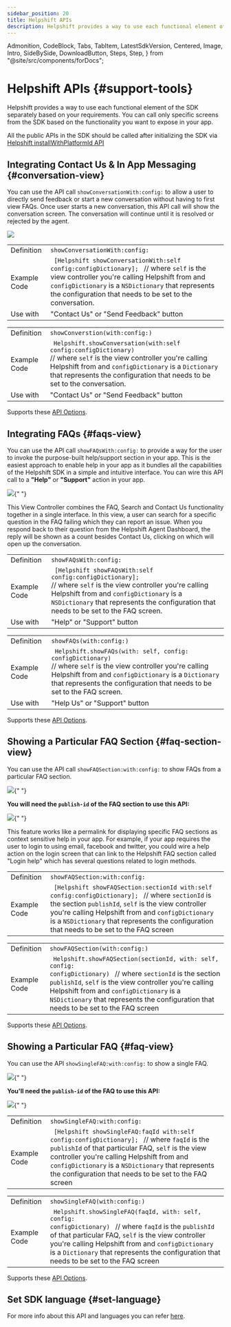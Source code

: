 ```yaml
---
sidebar_position: 20
title: Helpshift APIs
description: Helpshift provides a way to use each functional element of the SDK separately based on your requirements.
---
```


  Admonition,
  CodeBlock,
  Tabs,
  TabItem,
  LatestSdkVersion,
  Centered,
  Image,
  Intro,
  SideBySide,
  DownloadButton,
  Steps,
  Step,
} from "@site/src/components/forDocs";

# Helpshift APIs {#support-tools}

<Intro>

Helpshift provides a way to use each functional element of the SDK separately based on your requirements.
You can call only specific screens from the SDK based on the
functionality you want to expose in your app.

</Intro>

<Admonition type="info" title="Note">

All the public APIs in the SDK should be called after initializing the SDK via [Helpshift installWithPlatformId API](/sdkx_ios/getting-started#start-using)

</Admonition>

## Integrating Contact Us & In App Messaging {#conversation-view}

You can use the API call `showConversationWith:config:` to allow a user to directly send feedback or start a new conversation without having to first view FAQs. Once user starts a new conversation, this API call will show the conversation screen. The conversation will continue until it is resolved or rejected by the agent.

<Centered width="major">

![](/static/books/sdkx_ios/Show-Conversation.png)

</Centered>

<Tabs>

<TabItem value="Objective-C Example" label="Objective-C Example">

|              |                                                                                                                                                                                                                                                                                                            |
| ------------ | ---------------------------------------------------------------------------------------------------------------------------------------------------------------------------------------------------------------------------------------------------------------------------------------------------------- |
| Definition   | <code>showConversationWith:config:</code>                                                                                                                                                                                                                                                                  |
| Example Code | <code> [Helpshift showConversationWith:self config:configDictionary]; </code> // where <code>self</code> is the view controller you're calling Helpshift from and <code>configDictionary</code> is a <code>NSDictionary</code> that represents the configuration that needs to be set to the conversation. |
| Use with     | "Contact Us" or "Send Feedback" button                                                                                                                                                                                                                                                                     |

</TabItem>
<TabItem value="Swift Example" label="Swift Example">

|              |                                                                                                                                                                                                                                                                                                         |
| ------------ | ------------------------------------------------------------------------------------------------------------------------------------------------------------------------------------------------------------------------------------------------------------------------------------------------------- |
| Definition   | <code>showConverstion(with:config:)</code>                                                                                                                                                                                                                                                              |
| Example Code | <code> Helpshift.showConversation(with:self config:configDictionary) </code> // where <code>self</code> is the view controller you're calling Helpshift from and <code>configDictionary</code> is a <code>Dictionary</code> that represents the configuration that needs to be set to the conversation. |
| Use with     | "Contact Us" or "Send Feedback" button                                                                                                                                                                                                                                                                  |

</TabItem>

</Tabs>

Supports these [API Options](/sdkx_ios/sdk-configuration/).

## Integrating FAQs {#faqs-view}

You can use the API call `showFAQsWith:config:` to provide a way for the user to invoke the purpose-built help/support section in your app. This is the easiest approach to enable help in your app as it bundles all the capabilities of the Helpshift SDK in a simple and intuitive interface. You can wire this API call to a **"Help"** or **"Support"** action in your app.

<Centered >

<Image src="/static/books/sdkx_ios/show_faqs.png" width="full" />{" "}

</Centered>

This View Controller combines the FAQ, Search and Contact Us functionality together in a single interface. In this view, a user can search for a specific question in the FAQ failing which they can report an issue. When you respond back to their question from the Helpshift Agent Dashboard, the reply will be shown as a count besides Contact Us, clicking on which will open up the conversation.

<Tabs>

<TabItem value="Objective-c Example" label="Objective-c Example">

|              |                                                                                                                                                                                                                                                                                                  |
| ------------ | ------------------------------------------------------------------------------------------------------------------------------------------------------------------------------------------------------------------------------------------------------------------------------------------------ |
| Definition   | <code>showFAQsWith:config:</code>                                                                                                                                                                                                                                                                |
| Example Code | <code> [Helpshift showFAQsWith:self config:configDictionary]; </code> // where <code>self</code> is the view controller you're calling Helpshift from and <code>configDictionary</code> is a <code>NSDictionary</code> that represents the configuration that needs to be set to the FAQ screen. |
| Use with     | "Help" or "Support" button                                                                                                                                                                                                                                                                       |

</TabItem>
<TabItem value="Swift Example" label="Swift Example">

|              |                                                                                                                                                                                                                                                                                                  |
| ------------ | ------------------------------------------------------------------------------------------------------------------------------------------------------------------------------------------------------------------------------------------------------------------------------------------------ |
| Definition   | <code>showFAQs(with:config:)</code>                                                                                                                                                                                                                                                              |
| Example Code | <code> Helpshift.showFAQs(with: self, config: configDictionary) </code> // where <code>self</code> is the view controller you're calling Helpshift from and <code>configDictionary</code> is a <code>Dictionary</code> that represents the configuration that needs to be set to the FAQ screen. |
| Use with     | "Help Us" or "Support" button                                                                                                                                                                                                                                                                    |

</TabItem>

</Tabs>

Supports these [API Options](/sdkx_ios/sdk-configuration/).

## Showing a Particular FAQ Section {#faq-section-view}

You can use the API call `showFAQSection:with:config:` to show FAQs from a particular FAQ section.

<Centered >

<Image src="/static/books/sdkx_ios/show_section.png" width="full" />{" "}

</Centered>

**You will need the `publish-id` of the FAQ section to use this API:**

<Image src="/static/books/misc/section-publish-id.png" width="full" />{" "}

This feature works like a permalink for displaying specific FAQ sections as context sensitive help in your app. For example, if your app requires the user to login to using email, facebook and twitter, you could wire a help action on the login screen that can link to the Helpshift FAQ section called "Login help" which has several questions related to login methods.

<Tabs>

<TabItem value="Objective-c Example" label="Objective-c Example">

|              |                                                                                                                                                                                                                                                                                                                                                                                |
| ------------ | ------------------------------------------------------------------------------------------------------------------------------------------------------------------------------------------------------------------------------------------------------------------------------------------------------------------------------------------------------------------------------ |
| Definition   | <code>showFAQSection:with:config:</code>                                                                                                                                                                                                                                                                                                                                       |
| Example Code | <code> [Helpshift showFAQSection:sectionId with:self config:configDictionary]; </code> // where <code>sectionId</code> is the section <code>publishId</code>, <code>self</code> is the view controller you're calling Helpshift from and <code>configDictionary</code> is a <code>NSDictionary</code> that represents the configuration that needs to be set to the FAQ screen |

</TabItem>
<TabItem value="Swift Example" label="Swift Example">

|              |                                                                                                                                                                                                                                                                                                                                                                                  |
| ------------ | -------------------------------------------------------------------------------------------------------------------------------------------------------------------------------------------------------------------------------------------------------------------------------------------------------------------------------------------------------------------------------- |
| Definition   | <code>showFAQSection(with:config:)</code>                                                                                                                                                                                                                                                                                                                                        |
| Example Code | <code> Helpshift.showFAQSection(sectionId, with: self, config: configDictionary) </code> // where <code>sectionId</code> is the section <code>publishId</code>, <code>self</code> is the view controller you're calling Helpshift from and <code>configDictionary</code> is a <code>NSDictionary</code> that represents the configuration that needs to be set to the FAQ screen |

</TabItem>

</Tabs>

Supports these [API Options](/sdkx_ios/sdk-configuration/).

## Showing a Particular FAQ {#faq-view}

You can use the API `showSingleFAQ:with:config:` to show a single FAQ.

<Centered >

<Image src="/static/books/sdkx_ios/show_single_faq.png" width="full" />{" "}

</Centered>

**You'll need the `publish-id` of the FAQ to use this API:**

<Image src="/static/books/misc/faq-publish-id.png" width="full" />{" "}

<Tabs>

<TabItem value="Objective-C Example" label="Objective-C Example">

|              |                                                                                                                                                                                                                                                                                                                                                                                      |
| ------------ | ------------------------------------------------------------------------------------------------------------------------------------------------------------------------------------------------------------------------------------------------------------------------------------------------------------------------------------------------------------------------------------ |
| Definition   | <code>showSingleFAQ:with:config:</code>                                                                                                                                                                                                                                                                                                                                              |
| Example Code | <code> [Helpshift showSingleFAQ:faqId with:self config:configDictionary]; </code> // where <code>faqId</code> is the <code>publishId</code> of that particular FAQ, <code>self</code> is the view controller you're calling Helpshift from and <code>configDictionary</code> is a <code>NSDictionary</code> that represents the configuration that needs to be set to the FAQ screen |

</TabItem>
<TabItem value="Swift Example" label="Swift Example">

|              |                                                                                                                                                                                                                                                                                                                                                                                      |
| ------------ | ------------------------------------------------------------------------------------------------------------------------------------------------------------------------------------------------------------------------------------------------------------------------------------------------------------------------------------------------------------------------------------ |
| Definition   | <code>showSingleFAQ(with:config:)</code>                                                                                                                                                                                                                                                                                                                                             |
| Example Code | <code> Helpshift.showSingleFAQ(faqId, with: self, config: configDictionary) </code> // where <code>faqId</code> is the <code>publishId</code> of that particular FAQ, <code>self</code> is the view controller you're calling Helpshift from and <code>configDictionary</code> is a <code>Dictionary</code> that represents the configuration that needs to be set to the FAQ screen |

</TabItem>

</Tabs>

Supports these [API Options](/sdkx_ios/sdk-configuration/).

## Set SDK language {#set-language}

For more info about this API and languages you can refer [here](/sdkx_ios/internationalization/).
